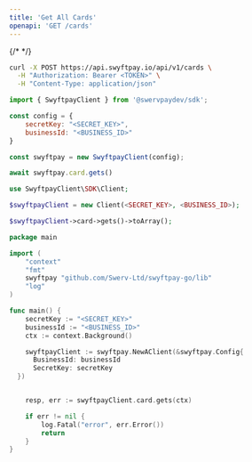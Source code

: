 ```yaml
---
title: 'Get All Cards'
openapi: 'GET /cards'
---
```


{/* <Snippet file="authorization.mdx" /> */}
<RequestExample>

```bash cURL
curl -X POST https://api.swyftpay.io/api/v1/cards \
  -H "Authorization: Bearer <TOKEN>" \
  -H "Content-Type: application/json"
```

```javascript Node.js
import { SwyftpayClient } from '@swervpaydev/sdk';

const config = {
    secretKey: "<SECRET_KEY>",
    businessId: "<BUSINESS_ID>"
}

const swyftpay = new SwyftpayClient(config);

await swyftpay.card.gets()
```

```php PHP
use SwyftpayClient\SDK\Client;

$swyftpayClient = new Client(<SECRET_KEY>, <BUSINESS_ID>);

$swyftpayClient->card->gets()->toArray();
```


```go Go
package main

import (
	"context"
	"fmt"
	swyftpay "github.com/Swerv-Ltd/swyftpay-go/lib"
	"log"
)

func main() {
	secretKey := "<SECRET_KEY>"
    businessId := "<BUSINESS_ID>"
	ctx := context.Background()

	swyftpayClient := swyftpay.NewAClient(&swyftpay.Config{
      BusinessId: businessId
      SecretKey: secretKey
  })


	resp, err := swyftpayClient.card.gets(ctx)

	if err != nil {
		log.Fatal("error", err.Error())
		return
	}
}
```

</RequestExample>
